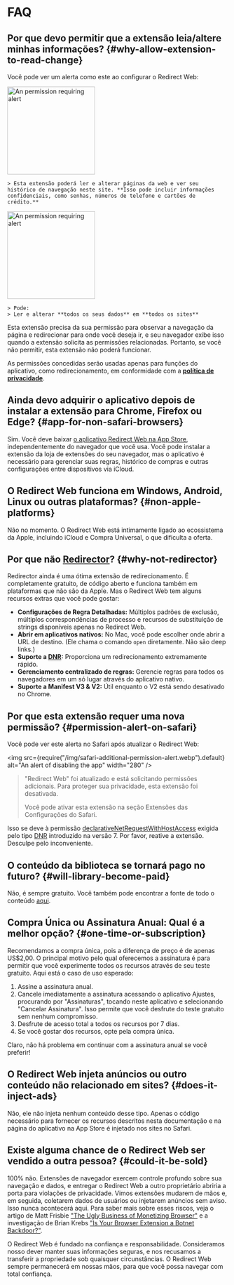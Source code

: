 
# FAQ

## Por que devo permitir que a extensão leia/altere minhas informações? {#why-allow-extension-to-read-change}

Você pode ver um alerta como este ao configurar o Redirect Web:

<IfBrowserStore stores='appStore'>
    <Image src={PermissionAlertSafari} alt="An permission requiring alert" width="200" margin="0 0 16px 0" hasShadow={true} />

    > Esta extensão poderá ler e alterar páginas da web e ver seu histórico de navegação neste site. **Isso pode incluir informações confidenciais, como senhas, números de telefone e cartões de crédito.**
</IfBrowserStore>

<IfBrowserStore stores='appStore' includes={false}>
    <Image src={PermissionAlertChrome} alt="An permission requiring alert" height="200" hasRoundedCorners={true} hasShadow={true} margin="0 0 16px 0" />

    > Pode:  
    > Ler e alterar **todos os seus dados** em **todos os sites**
</IfBrowserStore>

Esta extensão precisa da sua permissão para observar a navegação da página e redirecionar para onde você deseja ir, e seu navegador exibe isso quando a extensão solicita as permissões relacionadas. Portanto, se você não permitir, esta extensão não poderá funcionar.

As permissões concedidas serão usadas apenas para funções do aplicativo, como redirecionamento, em conformidade com a **[política de privacidade](./privacy-policy)**.

## Ainda devo adquirir o aplicativo depois de instalar a extensão para Chrome, Firefox ou Edge? {#app-for-non-safari-browsers}

Sim. Você deve baixar [o aplicativo Redirect Web na App Store](https://apps.apple.com/app/id1571283503), independentemente do navegador que você usa. Você pode instalar a extensão da loja de extensões do seu navegador, mas o aplicativo é necessário para gerenciar suas regras, histórico de compras e outras configurações entre dispositivos via iCloud.

## O Redirect Web funciona em Windows, Android, Linux ou outras plataformas? {#non-apple-platforms}

Não no momento. O Redirect Web está intimamente ligado ao ecossistema da Apple, incluindo iCloud e Compra Universal, o que dificulta a oferta.

## Por que não [Redirector](https://github.com/einaregilsson/Redirector)? {#why-not-redirector}

Redirector ainda é uma ótima extensão de redirecionamento. É completamente gratuito, de código aberto e funciona também em plataformas que não são da Apple. Mas o Redirect Web tem alguns recursos extras que você pode gostar:

*   **Configurações de Regra Detalhadas:** Múltiplos padrões de exclusão, múltiplos correspondências de processo e recursos de substituição de strings disponíveis apenas no Redirect Web.
*   **Abrir em aplicativos nativos:** No Mac, você pode escolher onde abrir a URL de destino. (Ele chama o comando `open` diretamente. Não são deep links.)
*   **Suporte a [DNR](https://blog.mozilla.org/addons/2023/05/17/declarativenetrequest-available-in-firefox/):** Proporciona um redirecionamento extremamente rápido.
*   **Gerenciamento centralizado de regras:** Gerencie regras para todos os navegadores em um só lugar através do aplicativo nativo.
*   **Suporte a Manifest V3 & V2:** Útil enquanto o V2 está sendo desativado no Chrome.

## Por que esta extensão requer uma nova permissão? {#permission-alert-on-safari}

Você pode ver este alerta no Safari após atualizar o Redirect Web:

<img src={require("/img/safari-additional-permission-alert.webp").default} alt="An alert of disabling the app" width="280" />

> "Redirect Web" foi atualizado e está solicitando permissões adicionais. Para proteger sua privacidade, esta extensão foi desativada.
>
> Você pode ativar esta extensão na seção Extensões das Configurações do Safari.

Isso se deve à permissão [declarativeNetRequestWithHostAccess](https://developer.apple.com/documentation/safariservices/safari_web_extensions/blocking_content_with_your_safari_web_extension) exigida pelo tipo [DNR](./rule-settings#type) introduzido na versão 7. Por favor, reative a extensão. Desculpe pelo inconveniente.

## O conteúdo da biblioteca se tornará pago no futuro? {#will-library-become-paid}

Não, é sempre gratuito. Você também pode encontrar a fonte de todo o conteúdo [aqui](https://github.com/mshibanami/redirect-web/tree/main/library).

## Compra Única ou Assinatura Anual: Qual é a melhor opção? {#one-time-or-subscription}

Recomendamos a compra única, pois a diferença de preço é de apenas US$2,00.
O principal motivo pelo qual oferecemos a assinatura é para permitir que você experimente todos os recursos através de seu teste gratuito. Aqui está o caso de uso esperado:

1.  Assine a assinatura anual.
2.  Cancele imediatamente a assinatura acessando o aplicativo Ajustes, procurando por "Assinaturas", tocando neste aplicativo e selecionando "Cancelar Assinatura". Isso permite que você desfrute do teste gratuito sem nenhum compromisso.
3.  Desfrute de acesso total a todos os recursos por 7 dias.
4.  Se você gostar dos recursos, opte pela compra única.

Claro, não há problema em continuar com a assinatura anual se você preferir!

## O Redirect Web injeta anúncios ou outro conteúdo não relacionado em sites? {#does-it-inject-ads}

Não, ele não injeta nenhum conteúdo desse tipo. Apenas o código necessário para fornecer os recursos descritos nesta documentação e na página do aplicativo na App Store é injetado nos sites no Safari.

## Existe alguma chance de o Redirect Web ser vendido a outra pessoa? {#could-it-be-sold}

100% não. Extensões de navegador exercem controle profundo sobre sua navegação e dados, e entregar o Redirect Web a outro proprietário abriria a porta para violações de privacidade. Vimos extensões mudarem de mãos e, em seguida, coletarem dados de usuários ou injetarem anúncios sem aviso. Isso nunca acontecerá aqui. Para saber mais sobre esses riscos, veja o artigo de Matt Frisbie ["The Ugly Business of Monetizing Browser"](https://mattfrisbie.substack.com/p/the-ugly-business-of-monetizing-browser) e a investigação de Brian Krebs ["Is Your Browser Extension a Botnet Backdoor?"](https://krebsonsecurity.com/2021/03/is-your-browser-extension-a-botnet-backdoor/).

O Redirect Web é fundado na confiança e responsabilidade. Consideramos nosso dever manter suas informações seguras, e nos recusamos a transferir a propriedade sob quaisquer circunstâncias. O Redirect Web sempre permanecerá em nossas mãos, para que você possa navegar com total confiança.